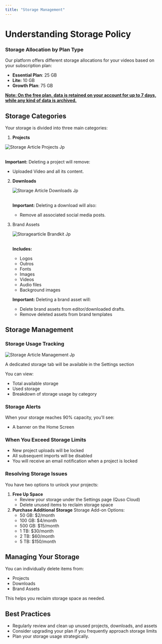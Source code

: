 ```yaml
---
title: "Storage Management"
---
```


# Understanding Storage Policy

### Storage Allocation by Plan Type

Our platform offers different storage allocations for your videos based on your subscription plan:

- **Essential Plan**: 25 GB
- **Lite:** 10 GB
- **Growth Plan**: 75 GB

**<u>Note: On the free plan, data is retained on your account for up to 7 days, while any kind of data is archived.</u>**

## Storage Categories

Your storage is divided into three main categories:

1. **Projects** 

![Storage Article Projects Jp](/images/storage-article-projects.jpg)

\
**Important:** Deleting a project will remove:

- Uploaded Video and all its content.

2. **Downloads**

   ![Storage Article Downloads Jp](/images/storage-article-downloads.jpg)

   \
   **Important:** Deleting a download will also:
   - Remove all associated social media posts.
3. Brand Assets

   ![Storagearticle Brandkit Jp](/images/storagearticle-brandkit.jpg)

   \
   **Includes:**
   - Logos
   - Outros
   - Fonts
   - Images
   - Videos
   - Audio files
   - Background images

   **Important:** Deleting a brand asset will:
   - Delete brand assets from editor/downloaded drafts.
   - Remove deleted assets from brand templates

## Storage Management

### **Storage Usage Tracking**

![Storage Article Management Jp](/images/storage-article-management.jpg)

A dedicated storage tab will be available in the Settings section

You can view:

- Total available storage
- Used storage
- Breakdown of storage usage by category

### **Storage Alerts**

When your storage reaches 90% capacity, you'll see:

- A banner on the Home Screen

### **When You Exceed Storage Limits**

- New project uploads will be locked
- All subsequent imports will be disabled
- You will receive an email notification when a project is locked

### **Resolving Storage Issues**

You have two options to unlock your projects:

1. **Free Up Space**
   - Review your storage under the Settings page (Quso Cloud)
   - Delete unused items to reclaim storage space
2. **Purchase Additional Storage** Storage Add-on Options:
   - 50 GB: \$2/month
   - 100 GB: \$4/month
   - 500 GB: \$15/month
   - 1 TB: \$30/month
   - 2 TB: \$60/month
   - 5 TB: \$150/month

## Managing Your Storage

You can individually delete items from:

- Projects
- Downloads
- Brand Assets

This helps you reclaim storage space as needed.

## Best Practices

- Regularly review and clean up unused projects, downloads, and assets
- Consider upgrading your plan if you frequently approach storage limits
- Plan your storage usage strategically.
